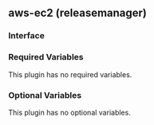 ## aws-ec2 (releasemanager)

### Interface

### Required Variables

This plugin has no required variables.

### Optional Variables

This plugin has no optional variables.

